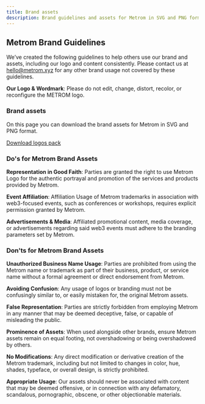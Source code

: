 ```yaml
---
title: Brand assets
description: Brand guidelines and assets for Metrom in SVG and PNG format.
---
```



## Metrom Brand Guidelines

We’ve created the following guidelines to help others use our brand and assets,
including our logo and content consistently. Please contact us at
hello@metrom.xyz for any other brand usage not covered by these guidelines.

**Our Logo & Wordmark**: Please do not edit, change, distort, recolor, or
reconfigure the METROM logo.

### Brand assets

On this page you can download the brand assets for Metrom in SVG and PNG format.

[Download logos pack](https://github.com/metrom-xyz/docs/raw/487af7ac3c635db89d92004e8d7b48fda1a9a596/public/metrom-logos.zip)

### Do's for Metrom Brand Assets

**Representation in Good Faith**: Parties are granted the right to use Metrom
Logo for the authentic portrayal and promotion of the services and products
provided by Metrom.

**Event Affiliation**: Affiliation Usage of Metrom trademarks in association
with web3-focused events, such as conferences or workshops, requires explicit
permission granted by Metrom.

**Advertisements & Media**: Affiliated promotional content, media coverage, or
advertisements regarding said web3 events must adhere to the branding parameters
set by Metrom.

### Don'ts for Metrom Brand Assets

**Unauthorized Business Name Usage**: Parties are prohibited from using the
Metrom name or trademark as part of their business, product, or service name
without a formal agreement or direct endorsement from Metrom.

**Avoiding Confusion**: Any usage of logos or branding must not be confusingly
similar to, or easily mistaken for, the original Metrom assets.

**False Representation**: Parties are strictly forbidden from employing Metrom
in any manner that may be deemed deceptive, false, or capable of misleading the
public.

**Prominence of Assets**: When used alongside other brands, ensure Metrom assets
remain on equal footing, not overshadowing or being overshadowed by others.

**No Modifications**: Any direct modification or derivative creation of the
Metrom trademark, including but not limited to changes in color, hue, shades,
typeface, or overall design, is strictly prohibited.

**Appropriate Usage**: Our assets should never be associated with content that
may be deemed offensive, or in connection with any defamatory, scandalous,
pornographic, obscene, or other objectionable materials.
